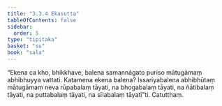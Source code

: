 ```yaml
---
title: "3.3.4 Ekasutta"
tableOfContents: false
sidebar:
  order: 5
type: "tipitaka"
basket: "su"
book: "sala"
---
```



<DynamicBreadcrumb />

<Division number="307" book="sala">

<Paragraph number="1305" book="sala">
“Ekena ca kho, bhikkhave, balena samannāgato puriso mātugāmaṃ abhibhuyya vattati. Katamena ekena balena? Issariyabalena abhibhūtaṃ mātugāmaṃ neva rūpabalaṃ tāyati, na bhogabalaṃ tāyati, na ñātibalaṃ tāyati, na puttabalaṃ tāyati, na sīlabalaṃ tāyatī”ti.

</Paragraph>
</Division>

<Paragraph number="1306" type="center" book="sala">
Catutthaṃ.
</Paragraph>